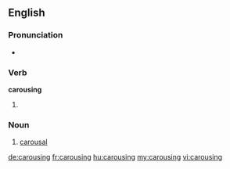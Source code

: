 
==English==

===Pronunciation===
* {{rhymes|aʊzɪŋ|lang=en}}

===Verb===
'''carousing'''

# {{present participle of|carouse|lang=en}}

===Noun===
{{en-noun}}

# [[carousal]]

[[de:carousing]]
[[fr:carousing]]
[[hu:carousing]]
[[my:carousing]]
[[vi:carousing]]